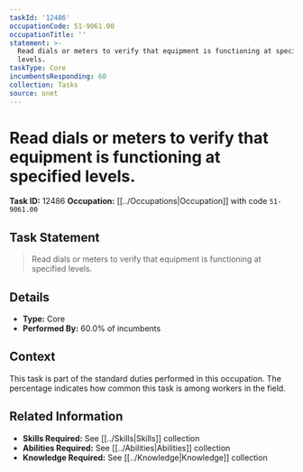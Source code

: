 ```yaml
---
taskId: '12486'
occupationCode: 51-9061.00
occupationTitle: ''
statement: >-
  Read dials or meters to verify that equipment is functioning at specified
  levels.
taskType: Core
incumbentsResponding: 60
collection: Tasks
source: onet
---
```

# Read dials or meters to verify that equipment is functioning at specified levels.

**Task ID:** 12486
**Occupation:** [[../Occupations|Occupation]] with code `51-9061.00`

## Task Statement

> Read dials or meters to verify that equipment is functioning at specified levels.

## Details

- **Type:** Core
- **Performed By:** 60.0% of incumbents

## Context

This task is part of the standard duties performed in this occupation. The percentage indicates how common this task is among workers in the field.

## Related Information

- **Skills Required:** See [[../Skills|Skills]] collection
- **Abilities Required:** See [[../Abilities|Abilities]] collection
- **Knowledge Required:** See [[../Knowledge|Knowledge]] collection
